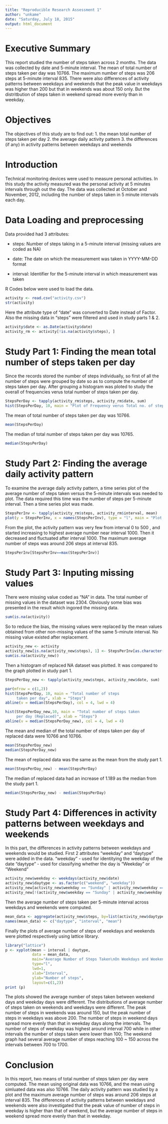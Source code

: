 ```yaml
---
title: "Reproducible Research Assessment 1"
author: "unkame"
date: "Saturday, July 18, 2015"
output: html_document
---
```


# Executive Summary
This report studied the number of steps taken across 2 months. The data was collected by date and 5-minute interval. The mean of total number of steps taken per day was 10766. The maximum number of steps was 206 steps at 5-minute interval 835. There were also differences of activity patterns between weekdays and weekends that the peak value in weekdays was higher than 200 but that in weekends was about 150 only. But the distritbution of steps taken in weekend spread more evenly than in weekday.

# Objectives
The objectives of this study are to find out:
1. the mean total number of steps taken per day
2. the average daily activity pattern
3. the differences (if any) in activity patterns between weekdays and weekends

# Introduction
Technical monitoring devices were used to measure personal activities. In this study the activity measured was the personal activity at 5 minutes intervals through out the day. The data was collected at October and November, 2012, including the number of steps taken in 5 minute intervals each day.

# Data Loading and preprocessing
Data provided had 3 attributes: 

- steps: Number of steps taking in a 5-minute interval (missing values are coded as NA)

- date: The date on which the measurement was taken in YYYY-MM-DD format

- interval: Identifier for the 5-minute interval in which measurement was taken

R Codes below were used to load the data.
```r
activity <- read.csv("activity.csv")
str(activity)
```

Here the attribute type of "date" was converted to Date instead of Factor. Also the missing data in "steps" were filtered and used in study parts 1 & 2.
```r
activity$date <- as.Date(activity$date)
activity_rm <- activity[!is.na(activity$steps), ]
```

# Study Part 1: Finding the mean total number of steps taken per day
Since the records stored the number of steps individually, so first of all the number of steps were grouped by date so as to compute the number of steps taken per day. After grouping a histogram was ploted to study the overall of frequencies verus total number of steps taken per day.
```r
StepsPerDay <- tapply(activity_rm$steps, activity_rm$date, sum)
hist(StepsPerDay, 10, main = "Plot of Frequency verus Total no. of steps taken per day", xlab = "No. of steps taken per day")
```

The mean of total number of steps taken per day was 10766.
```r
mean(StepsPerDay)
```

The median of total number of steps taken per day was 10765.
```r
median(StepsPerDay)
```

# Study Part 2: Finding the average daily activity pattern
To examine the average daily activity pattern, a time series plot of the average number of steps taken versus the 5-minute intervals was needed to plot. The data required this time was the number of steps per 5-minute interval. Then a time series plot was made.
```r
StepsPerInv <- tapply(activity_rm$steps, activity_rm$interval, mean)
plot(y = StepsPerInv, x = names(StepsPerInv), type = "l", main = "Plot of Average Daily Activity Pattern", xlab = "Interval (5-Minute)", ylab = "Average number of steps taken")
```

From the plot, the activity pattern was very few from interval 0 to 500 , and started increasing to highest average number near interval 1000. Then it decreased and fluctuated after interval 1000.
The maximum average number of steps was around 206 steps at interval 835.
```r
StepsPerInv[StepsPerInv==max(StepsPerInv)]
```

# Study Part 3: Inputing missing values
There were missing value coded as "NA" in data. The total number of missing values in the dataset was 2304. Obviously some bias was presented in the result which ingored the missing data. 
```r
sum(is.na(activity))
```

So to reduce the bias, the missing values were replaced by the mean values obtained from other non-missing values of the same 5-minute interval. No missing value existed after replacement.
```r
activity_new <- activity
activity_new[is.na(activity_new$steps), 1] <- StepsPerInv[as.character(activity_new[is.na(activity_new$steps),3])]
sum(is.na(activity_new))
```

Then a histogram of replaced NA dataset was plotted. It was compared to the graph plotted in study part 1.
```r
StepsPerDay_new <- tapply(activity_new$steps, activity_new$date, sum)

par(mfrow = c(1,2))
hist(StepsPerDay, 10, main = "Total number of steps 
     taken per day", xlab = "Steps")
abline(v = median(StepsPerDay), col = 4, lwd = 4)

hist(StepsPerDay_new,10, main = "Total number of steps taken 
     per day (Replaced)", xlab = "Steps")
abline(v = median(StepsPerDay_new), col = 4, lwd = 4)
```

The mean and median of the total number of steps taken per day of replaced data were 10766 and 10766.
```r
mean(StepsPerDay_new)
median(StepsPerDay_new)
```

The mean of replaced data was the same as the mean from the study part 1.
```r
mean(StepsPerDay_new) - mean(StepsPerDay)
```

The median of replaced data had an increase of 1.189 as the median from the study part 1.
```r
median(StepsPerDay_new) - median(StepsPerDay)
```

# Study Part 4: Differences in activity patterns between weekdays and weekends
In this part, the differences in activity patterns between weekdays and weekends would be studied. First 2 attributes "weekday" and "daytype" were added in the data.
"weekday" - used for identitying the weekday of the date
"daytype" - used for classifying whether the day is "Weekday" or "Weekend"
```r
activity_new$weekday <- weekdays(activity_new$date)
activity_new$daytype <- as.factor(c("weekend", "weekday"))
activity_new[activity_new$weekday == "Sunday" | activity_new$weekday == "Saturday" ,5] <- factor("weekend")
activity_new[!(activity_new$weekday == "Sunday" | activity_new$weekday == "Saturday"),5 ] <- factor("weekday")
```

Then the average number of steps taken per 5-minute interval across weekdays and weekends were computed.
```r
mean_data <- aggregate(activity_new$steps, by=list(activity_new$daytype, activity_new$interval), mean)
names(mean_data) <- c("daytype", "interval", "mean")
```

Finally the plots of average number of steps of weekdays and weekends were plotted respectively using lattice library.
```r
library("lattice")
p <- xyplot(mean ~ interval | daytype, 
            data = mean_data, 
            main="Average Number of Steps Taken\nOn Weekdays and Weekends",
            type="l", 
            lwd=1,
            xlab="Interval", 
            ylab="Number of steps", 
            layout=c(1,2))
print (p)    
```

The plots showed the average number of steps taken between weekend days and weekday days were different. The distributions of average number of steps taken on weekends and weekdays were different. The peak number of steps in weekends was around 150, but the peak number of steps in weekdays was above 200. The number of steps in weekend days spread more evenly than that in weekday days along the intervals. The number of steps of weekday was highest around interval 700 while in other intervals the number of steps taken were lower than 100; The weekend graph had several average number of steps reaching 100 ~ 150 across the intervals between 700 to 1700.

# Conclusion
In this report, two means of total number of steps taken per day were computed. The mean using original data was 10766, and the mean using simluated data was also 10766. The daily activity pattern was studied by a plot and the maximum average number of steps was around 206 steps at interval 835. The differences of activity patterns between weekdays and weekends were also investigated that the peak value of number of steps in weekday is higher than that of weekend, but the average number of steps in weekend spread more evenly than that in weekday.
